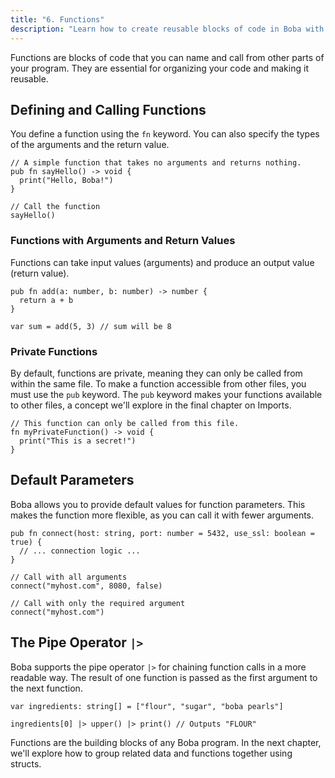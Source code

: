 ```yaml
---
title: "6. Functions"
description: "Learn how to create reusable blocks of code in Boba with functions."
---
```


Functions are blocks of code that you can name and call from other parts of your program. They are essential for organizing your code and making it reusable.

## Defining and Calling Functions

You define a function using the `fn` keyword. You can also specify the types of the arguments and the return value.

```boba
// A simple function that takes no arguments and returns nothing.
pub fn sayHello() -> void {
  print("Hello, Boba!")
}

// Call the function
sayHello()
```

### Functions with Arguments and Return Values

Functions can take input values (arguments) and produce an output value (return value).

```boba
pub fn add(a: number, b: number) -> number {
  return a + b
}

var sum = add(5, 3) // sum will be 8
```

### Private Functions

By default, functions are private, meaning they can only be called from within the same file. To make a function accessible from other files, you must use the `pub` keyword. The `pub` keyword makes your functions available to other files, a concept we'll explore in the final chapter on Imports.

```boba
// This function can only be called from this file.
fn myPrivateFunction() -> void {
  print("This is a secret!")
}
```

## Default Parameters

Boba allows you to provide default values for function parameters. This makes the function more flexible, as you can call it with fewer arguments.

```boba
pub fn connect(host: string, port: number = 5432, use_ssl: boolean = true) {
  // ... connection logic ...
}

// Call with all arguments
connect("myhost.com", 8080, false)

// Call with only the required argument
connect("myhost.com")
```

## The Pipe Operator `|>`

Boba supports the pipe operator `|>` for chaining function calls in a more readable way. The result of one function is passed as the first argument to the next function.

```boba
var ingredients: string[] = ["flour", "sugar", "boba pearls"]

ingredients[0] |> upper() |> print() // Outputs "FLOUR"
```

Functions are the building blocks of any Boba program. In the next chapter, we'll explore how to group related data and functions together using structs.
